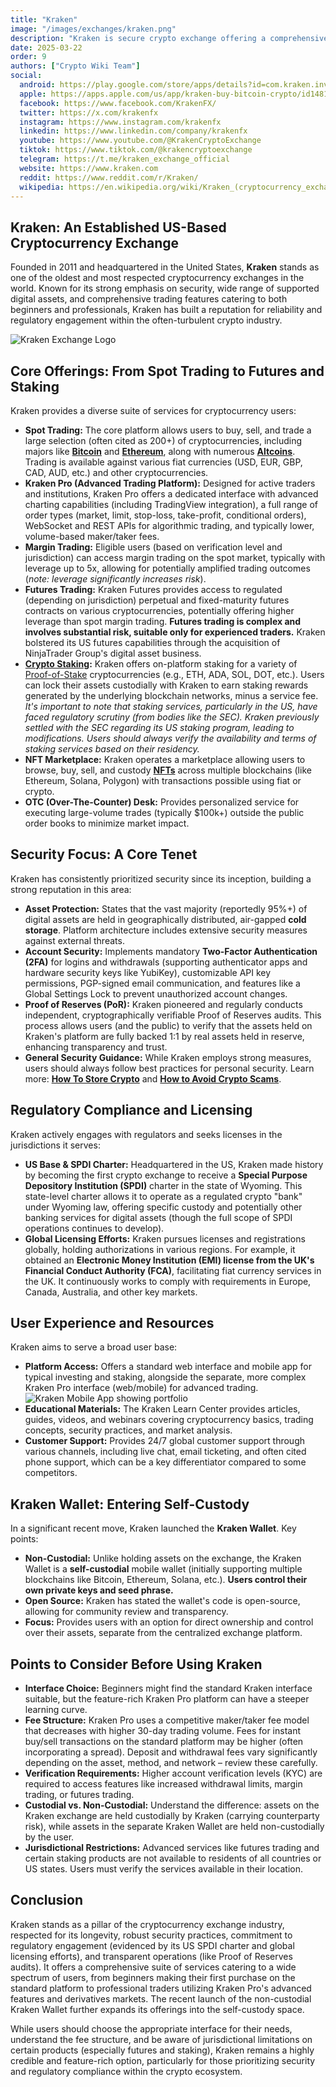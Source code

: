 ```yaml
---
title: "Kraken"
image: "/images/exchanges/kraken.png"
description: "Kraken is secure crypto exchange offering a comprehensive list of services for everyone."
date: 2025-03-22
order: 9
authors: ["Crypto Wiki Team"]
social:
  android: https://play.google.com/store/apps/details?id=com.kraken.invest.app
  apple: https://apps.apple.com/us/app/kraken-buy-bitcoin-crypto/id1481947260
  facebook: https://www.facebook.com/KrakenFX/
  twitter: https://x.com/krakenfx
  instagram: https://www.instagram.com/krakenfx
  linkedin: https://www.linkedin.com/company/krakenfx
  youtube: https://www.youtube.com/@KrakenCryptoExchange
  tiktok: https://www.tiktok.com/@krakencryptoexchange
  telegram: https://t.me/kraken_exchange_official
  website: https://www.kraken.com
  reddit: https://www.reddit.com/r/Kraken/
  wikipedia: https://en.wikipedia.org/wiki/Kraken_(cryptocurrency_exchange)
---
```


## **Kraken: An Established US-Based Cryptocurrency Exchange**

Founded in 2011 and headquartered in the United States, **Kraken** stands as one of the oldest and most respected cryptocurrency exchanges in the world. Known for its strong emphasis on security, wide range of supported digital assets, and comprehensive trading features catering to both beginners and professionals, Kraken has built a reputation for reliability and regulatory engagement within the often-turbulent crypto industry.

![Kraken Exchange Logo](/images/exchanges/kraken.png)

## **Core Offerings: From Spot Trading to Futures and Staking**

Kraken provides a diverse suite of services for cryptocurrency users:

- **Spot Trading:** The core platform allows users to buy, sell, and trade a large selection (often cited as 200+) of cryptocurrencies, including majors like **[Bitcoin](/posts/what-is-bitcoin)** and **[Ethereum](/posts/what-is-ethereum)**, along with numerous **[Altcoins](/posts/what-are-altcoins)**. Trading is available against various fiat currencies (USD, EUR, GBP, CAD, AUD, etc.) and other cryptocurrencies.
- **Kraken Pro (Advanced Trading Platform):** Designed for active traders and institutions, Kraken Pro offers a dedicated interface with advanced charting capabilities (including TradingView integration), a full range of order types (market, limit, stop-loss, take-profit, conditional orders), WebSocket and REST APIs for algorithmic trading, and typically lower, volume-based maker/taker fees.
- **Margin Trading:** Eligible users (based on verification level and jurisdiction) can access margin trading on the spot market, typically with leverage up to 5x, allowing for potentially amplified trading outcomes (_note: leverage significantly increases risk_).
- **Futures Trading:** Kraken Futures provides access to regulated (depending on jurisdiction) perpetual and fixed-maturity futures contracts on various cryptocurrencies, potentially offering higher leverage than spot margin trading. **Futures trading is complex and involves substantial risk, suitable only for experienced traders.** Kraken bolstered its US futures capabilities through the acquisition of NinjaTrader Group's digital asset business.
- **[Crypto Staking](/posts/crypto-staking):** Kraken offers on-platform staking for a variety of [Proof-of-Stake](/posts/what-is-proof-of-stake) cryptocurrencies (e.g., ETH, ADA, SOL, DOT, etc.). Users can lock their assets custodially with Kraken to earn staking rewards generated by the underlying blockchain networks, minus a service fee. _It's important to note that staking services, particularly in the US, have faced regulatory scrutiny (from bodies like the SEC). Kraken previously settled with the SEC regarding its US staking program, leading to modifications. Users should always verify the availability and terms of staking services based on their residency._
- **NFT Marketplace:** Kraken operates a marketplace allowing users to browse, buy, sell, and custody **[NFTs](/posts/are-nfts-dead)** across multiple blockchains (like Ethereum, Solana, Polygon) with transactions possible using fiat or crypto.
- **OTC (Over-The-Counter) Desk:** Provides personalized service for executing large-volume trades (typically $100k+) outside the public order books to minimize market impact.

## **Security Focus: A Core Tenet**

Kraken has consistently prioritized security since its inception, building a strong reputation in this area:

- **Asset Protection:** States that the vast majority (reportedly 95%+) of digital assets are held in geographically distributed, air-gapped **cold storage**. Platform architecture includes extensive security measures against external threats.
- **Account Security:** Implements mandatory **Two-Factor Authentication (2FA)** for logins and withdrawals (supporting authenticator apps and hardware security keys like YubiKey), customizable API key permissions, PGP-signed email communication, and features like a Global Settings Lock to prevent unauthorized account changes.
- **Proof of Reserves (PoR):** Kraken pioneered and regularly conducts independent, cryptographically verifiable Proof of Reserves audits. This process allows users (and the public) to verify that the assets held on Kraken's platform are fully backed 1:1 by real assets held in reserve, enhancing transparency and trust.
- **General Security Guidance:** While Kraken employs strong measures, users should always follow best practices for personal security. Learn more: **[How To Store Crypto](/posts/how-to-store-crypto)** and **[How to Avoid Crypto Scams](/posts/how-to-avoid-crypto-scams)**.

## **Regulatory Compliance and Licensing**

Kraken actively engages with regulators and seeks licenses in the jurisdictions it serves:

- **US Base & SPDI Charter:** Headquartered in the US, Kraken made history by becoming the first crypto exchange to receive a **Special Purpose Depository Institution (SPDI)** charter in the state of Wyoming. This state-level charter allows it to operate as a regulated crypto "bank" under Wyoming law, offering specific custody and potentially other banking services for digital assets (though the full scope of SPDI operations continues to develop).
- **Global Licensing Efforts:** Kraken pursues licenses and registrations globally, holding authorizations in various regions. For example, it obtained an **Electronic Money Institution (EMI) license from the UK's Financial Conduct Authority (FCA)**, facilitating fiat currency services in the UK. It continuously works to comply with requirements in Europe, Canada, Australia, and other key markets.

## **User Experience and Resources**

Kraken aims to serve a broad user base:

- **Platform Access:** Offers a standard web interface and mobile app for typical investing and staking, alongside the separate, more complex Kraken Pro interface (web/mobile) for advanced trading.
  ![Kraken Mobile App showing portfolio](/images/posts/portfolio.jpg)
- **Educational Materials:** The Kraken Learn Center provides articles, guides, videos, and webinars covering cryptocurrency basics, trading concepts, security practices, and market analysis.
- **Customer Support:** Provides 24/7 global customer support through various channels, including live chat, email ticketing, and often cited phone support, which can be a key differentiator compared to some competitors.

## **Kraken Wallet: Entering Self-Custody**

In a significant recent move, Kraken launched the **Kraken Wallet**. Key points:

- **Non-Custodial:** Unlike holding assets on the exchange, the Kraken Wallet is a **self-custodial** mobile wallet (initially supporting multiple blockchains like Bitcoin, Ethereum, Solana, etc.). **Users control their own private keys and seed phrase.**
- **Open Source:** Kraken has stated the wallet's code is open-source, allowing for community review and transparency.
- **Focus:** Provides users with an option for direct ownership and control over their assets, separate from the centralized exchange platform.

## **Points to Consider Before Using Kraken**

- **Interface Choice:** Beginners might find the standard Kraken interface suitable, but the feature-rich Kraken Pro platform can have a steeper learning curve.
- **Fee Structure:** Kraken Pro uses a competitive maker/taker fee model that decreases with higher 30-day trading volume. Fees for instant buy/sell transactions on the standard platform may be higher (often incorporating a spread). Deposit and withdrawal fees vary significantly depending on the asset, method, and network – review these carefully.
- **Verification Requirements:** Higher account verification levels (KYC) are required to access features like increased withdrawal limits, margin trading, or futures trading.
- **Custodial vs. Non-Custodial:** Understand the difference: assets on the Kraken exchange are held custodially by Kraken (carrying counterparty risk), while assets in the separate Kraken Wallet are held non-custodially by the user.
- **Jurisdictional Restrictions:** Advanced services like futures trading and certain staking products are not available to residents of all countries or US states. Users must verify the services available in their location.

## **Conclusion**

Kraken stands as a pillar of the cryptocurrency exchange industry, respected for its longevity, robust security practices, commitment to regulatory engagement (evidenced by its US SPDI charter and global licensing efforts), and transparent operations (like Proof of Reserves audits). It offers a comprehensive suite of services catering to a wide spectrum of users, from beginners making their first purchase on the standard platform to professional traders utilizing Kraken Pro's advanced features and derivatives markets. The recent launch of the non-custodial Kraken Wallet further expands its offerings into the self-custody space.

While users should choose the appropriate interface for their needs, understand the fee structure, and be aware of jurisdictional limitations on certain products (especially futures and staking), Kraken remains a highly credible and feature-rich option, particularly for those prioritizing security and regulatory compliance within the crypto ecosystem.
